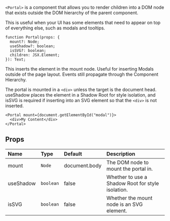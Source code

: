 <Title>{"<Portal>"}</Title>

`<Portal>` is a component that allows you to render children into a DOM node that exists outside the DOM hierarchy of the parent component.

This is useful when your UI has some elements that need to appear on top of everything else, such as modals and tooltips.

```tsx
function Portal(props: {
  mount?: Node;
  useShadow?: boolean;
  isSVG?: boolean;
  children: JSX.Element;
}): Text;
```

This inserts the element in the mount node. Useful for inserting Modals outside of the page layout. Events still propagate through the Component Hierarchy.

The portal is mounted in a `<div>` unless the target is the document head. useShadow places the element in a Shadow Root for style isolation, and isSVG is required if inserting into an SVG element so that the `<div>` is not inserted.

```tsx
<Portal mount={document.getElementById("modal")}>
  <div>My Content</div>
</Portal>
```

## Props

| Name      | Type      | Default       | Description                                       |
| :-------- | :-------- | :------------ | :------------------------------------------------ |
| mount     | `Node`    | document.body | The DOM node to mount the portal in.              |
| useShadow | `boolean` | false         | Whether to use a Shadow Root for style isolation. |
| isSVG     | `boolean` | false         | Whether the mount node is an SVG element.         |
